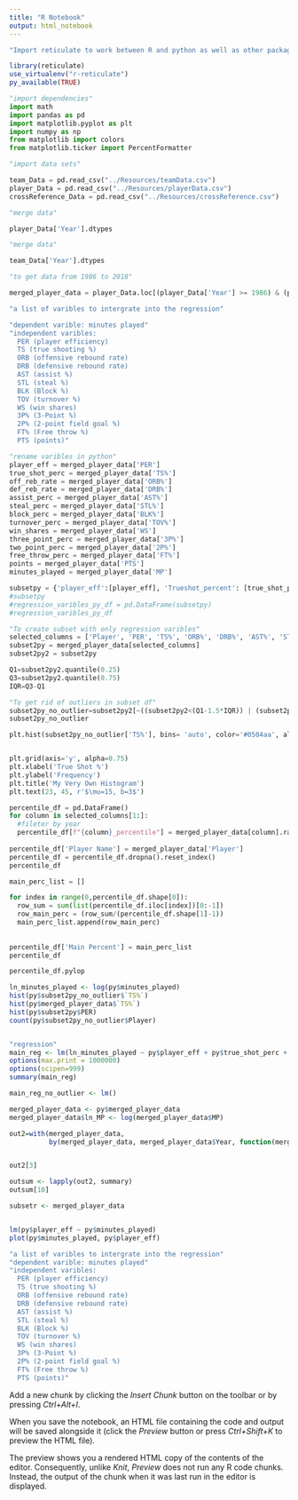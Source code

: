 ```yaml
---
title: "R Notebook"
output: html_notebook
---
```

```r
"Import reticulate to work between R and python as well as other packages"

library(reticulate)
use_virtualenv("r-reticulate")
py_available(TRUE)


```


```python
"import dependencies"
import math
import pandas as pd
import matplotlib.pyplot as plt
import numpy as np
from matplotlib import colors
from matplotlib.ticker import PercentFormatter
```

```python
"import data sets"

team_Data = pd.read_csv("../Resources/teamData.csv")
player_Data = pd.read_csv("../Resources/playerData.csv")
crossReference_Data = pd.read_csv("../Resources/crossReference.csv")

```

```python
"merge data"

player_Data['Year'].dtypes
```


```python
"merge data"

team_Data['Year'].dtypes
```

```python
"to get data from 1986 to 2018"

merged_player_data = player_Data.loc[(player_Data['Year'] >= 1986) & (player_Data['Year'] < 2018)]
```

```r
"a list of varibles to intergrate into the regression"

"dependent varible: minutes played"
"independent varibles: 
  PER (player efficiency) 
  TS (true shooting %) 
  ORB (offensive rebound rate) 
  DRB (defensive rebound rate)
  AST (assist %)
  STL (steal %)
  BLK (Block %)
  TOV (turnover %)
  WS (win shares)
  3P% (3-Point %)
  2P% (2-point field goal %)
  FT% (Free throw %)
  PTS (points)"


```


```python
"rename varibles in python"
player_eff = merged_player_data['PER']
true_shot_perc = merged_player_data['TS%']
off_reb_rate = merged_player_data['ORB%']
def_reb_rate = merged_player_data['DRB%']
assist_perc = merged_player_data['AST%']
steal_perc = merged_player_data['STL%']
block_perc = merged_player_data['BLK%']
turnover_perc = merged_player_data['TOV%']
win_shares = merged_player_data['WS']
three_point_perc = merged_player_data['3P%']
two_point_perc = merged_player_data['2P%']
free_throw_perc = merged_player_data['FT%']
points = merged_player_data['PTS']
minutes_played = merged_player_data['MP']

subsetpy = {'player_eff':[player_eff], 'Trueshot_percent': [true_shot_perc], 'off_reb_rate': [off_reb_rate], 'def_reb_rate': [def_reb_rate], 'assist_perc':[assist_perc],'steal_perc': [steal_perc], 'block_perc': [block_perc], 'turnover_perc':[turnover_perc], 'win_shares': [win_shares],'three_point_perc': [three_point_perc],'two_point_perc':[two_point_perc],'free_throw_perc':[free_throw_perc], 'points':[points], 'minutes_played':[minutes_played]}
#subsetpy
#regression_varibles_py_df = pd.DataFrame(subsetpy)
#regression_varibles_py_df

"To create subset with only regression varibles"
selected_columns = ['Player', 'PER', 'TS%', 'ORB%', 'DRB%', 'AST%', 'STL%', 'BLK%', 'TOV%', 'WS', '3P%', '2P%', 'FT%', 'PTS', 'MP']
subset2py = merged_player_data[selected_columns]
subset2py2 = subset2py
```



```python
Q1=subset2py2.quantile(0.25)
Q3=subset2py2.quantile(0.75)
IQR=Q3-Q1

"To get rid of outliers in subset df"
subset2py_no_outlier=subset2py2[~((subset2py2<(Q1-1.5*IQR)) | (subset2py2>(Q3+1.5*IQR)))]
subset2py_no_outlier

plt.hist(subset2py_no_outlier['TS%'], bins= 'auto', color='#0504aa', alpha=0.7, rwidth= 0.85)


plt.grid(axis='y', alpha=0.75)
plt.xlabel('True Shot %')
plt.ylabel('Frequency')
plt.title('My Very Own Histogram')
plt.text(23, 45, r'$\mu=15, b=3$')


```
```python
percentile_df = pd.DataFrame()
for column in selected_columns[1:]:
  #fileter by year
  percentile_df[f"{column}_percentile"] = merged_player_data[column].rank(pct = True)
  
percentile_df['Player Name'] = merged_player_data['Player']
percentile_df = percentile_df.dropna().reset_index()
percentile_df


```
```python
main_perc_list = []

for index in range(0,percentile_df.shape[0]):
  row_sum = sum(list(percentile_df.iloc[index])[0:-1])
  row_main_perc = (row_sum/(percentile_df.shape[1]-1))
  main_perc_list.append(row_main_perc)
  
  
percentile_df['Main Percent'] = main_perc_list
percentile_df

```

```python
percentile_df.pylop
```

```r
ln_minutes_played <- log(py$minutes_played)
hist(py$subset2py_no_outlier$`TS%`)
hist(py$merged_player_data$`TS%`)
hist(py$subset2py$PER)
count(py$subset2py_no_outlier$Player)
```

```r

```

```r
"regression"
main_reg <- lm(ln_minutes_played ~ py$player_eff + py$true_shot_perc + py$off_reb_rate + py$def_reb_rate + py$assist_perc + py$steal_perc + py$block_perc + py$turnover_perc + py$win_shares + py$three_point_perc + py$two_point_perc + py$free_throw_perc + py$points)
options(max.print = 1000000)
options(scipen=999)
summary(main_reg)

main_reg_no_outlier <- lm()


```

```r
merged_player_data <- py$merged_player_data
merged_player_data$ln_MP <- log(merged_player_data$MP)

out2=with(merged_player_data, 
          by(merged_player_data, merged_player_data$Year, function(merged_player_data) lm(merged_player_data$ln_MP ~ merged_player_data$PER + merged_player_data$`TS%` + merged_player_data$`ORB%` + merged_player_data$`DRB%` + merged_player_data$`AST%` + merged_player_data$`STL%` + merged_player_data$`BLK%` + merged_player_data$`TOV%` + merged_player_data$WS + merged_player_data$`3P%` + merged_player_data$`2P%` + merged_player_data$`FT%` + merged_player_data$PTS, data=merged_player_data)))


out2[3]
```


```r
outsum <- lapply(out2, summary)
outsum[10]
```


```r
subsetr <- merged_player_data

```




```r

```


```r
lm(py$player_eff ~ py$minutes_played)
plot(py$minutes_played, py$player_eff)
```


```r

"a list of varibles to intergrate into the regression"
"dependent varible: minutes played"
"independent varibles: 
  PER (player efficiency) 
  TS (true shooting %) 
  ORB (offensive rebound rate) 
  DRB (defensive rebound rate)
  AST (assist %)
  STL (steal %)
  BLK (Block %)
  TOV (turnover %)
  WS (win shares)
  3P% (3-Point %)
  2P% (2-point field goal %)
  FT% (Free throw %)
  PTS (points)"


```



Add a new chunk by clicking the *Insert Chunk* button on the toolbar or by pressing *Ctrl+Alt+I*.

When you save the notebook, an HTML file containing the code and output will be saved alongside it (click the *Preview* button or press *Ctrl+Shift+K* to preview the HTML file).

The preview shows you a rendered HTML copy of the contents of the editor. Consequently, unlike *Knit*, *Preview* does not run any R code chunks. Instead, the output of the chunk when it was last run in the editor is displayed.
